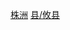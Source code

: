 {{Catnav|頁面分類|...|中国县份|中国各省县份|湖南省县份}}
{{Catnav|頁面分類|...|湖南行政区划|湖南省县级行政区|湖南省县份}}
{{Catnav|頁面分類|...|湖南市州|湖南地级市|株洲|株洲行政区划|株洲区县市}}
{{catmore|攸县|湖南省攸县}}

[[Category:湖南省县份|株洲]]
[[Category:株洲区县市|县/攸县]]